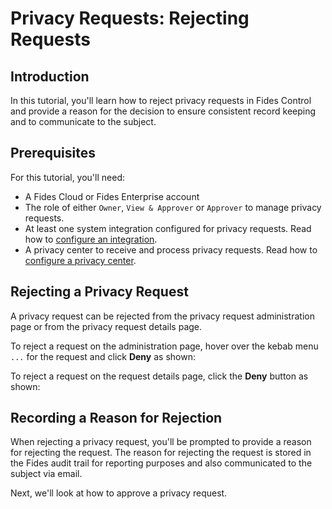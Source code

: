 
# Privacy Requests: Rejecting Requests

<TutorialKey duration="2" product="Fides" topic="Privacy Requests" interactive="true"/>

## Introduction
In this tutorial, you'll learn how to reject privacy requests in Fides Control and provide a reason for the decision to ensure consistent record keeping and to communicate to the subject.

## Prerequisites

For this tutorial, you'll need:

* A Fides Cloud or Fides Enterprise account
* The role of either `Owner`, `View & Approver` or `Approver` to manage privacy requests.
* At least one system integration configured for privacy requests. Read how to [configure an integration](/tutorials/privacy-requests-configuration/integrations).
* A privacy center to receive and process privacy requests. Read how to [configure a privacy center](/tutorials/consent-management-configuration/privacy-experiences/privacy-center).



## Rejecting a Privacy Request
A privacy request can be rejected from the privacy request administration page or from the privacy request details page. 

To reject a request on the administration page, hover over the kebab menu `...` for the request and click **Deny** as shown:

<Screenshot img="/docs/assets/img/tutorials/privacy-requests-reject.gif" description="Reject Privacy Request" mw="500"/>

To reject a request on the request details page, click the **Deny** button as shown:

<Screenshot img="/docs/assets/img/tutorials/privacy-requests-deny.gif" description="Reject Privacy Request" mw="500"/>

## Recording a Reason for Rejection

When rejecting a privacy request, you'll be prompted to provide a reason for rejecting the request. The reason for rejecting the request is stored in the Fides audit trail for reporting purposes and also communicated to the subject via email.
<Screenshot img="/docs/assets/img/tutorials/privacy-requests-reject-reason.gif" description="Reject Privacy Request Reason" mw="500"/>

Next, we'll look at how to approve a privacy request.